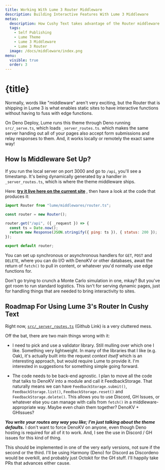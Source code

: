 ```yaml
---
title: Working With Lume 3 Router Middleware
description: Building Interactive Features With Lume 3 Middleware
metas:
  description: How Cushy Text takes advantage of the Router middleware in Lume 3 to handle form submissions and API requests.
  tags:
    - Self Publishing
    - Lume Theme
    - Lume 3 Middleware
    - Lume 3 Router
  image: /docs/middleware/index.png
menu:
  visible: true
  order: 3
---
```


# {title}

Normally, words like "middleware" aren't very exciting, but the Router that 
is shipping in Lume 3 is what enables static sites to have interactive functions
without having to fuss with edge functions.

On Deno Deploy, Lume runs this theme through Deno running `src/_serve.ts`, which loads 
`_server_routes.ts`. which makes the same server handing out all of your pages also 
accept form submissions and relay responses to them. And, it works locally or remotely 
the exact same way!

## How Is Middleware Set Up?

If you run the local server on port 3000 and go to `/api`, you'll see a timestamp. It's
being dynamically generated by a handler in `_server_routes.ts`, which is where the theme
middleware ships. 

Here:<strong> <a href="/api" target="_blank">try it live here on the current site</a>
</strong>, then have a look at the code that produces it:

```js
import Router from "lume/middlewares/router.ts";

const router = new Router();

router.get("/api", ({ _request }) => {
  const ts = Date.now();
  return new Response(JSON.stringify({ ping: ts }), { status: 200 });
});

export default router;
```

You can set up synchronous or asynchronous handlers for `GET`, `POST` and
`DELETE`, where you can do I/O with DenoKV or other databases, await the 
return of `fetch()` to pull in content, or whatever you'd normally use 
edge functions for. 

Don't go trying to crunch a Monte Carlo simulation in one, mkay? But you've
got room to run standard logistics. This isn't for serving dynamic pages, 
just for handling things that are needed to bring interactivity to sites.

## Roadmap For Using Lume 3's Router In Cushy Text

Right now, [`src/_server_routes.ts`](https://github.com/timthepost/cushytext/blob/main/src/_server_routes.ts)
(Github Link) is a very cluttered mess. 

Off the bat, there are two main things wrong with it:

 - I need to pick and use a validator library. Still mulling over which one
   I like. Something very lightweight. In many of the libraries that I like
   (e.g. Oak), it's actually built into the request _context itself_ which 
   is an interesting approach, but would require Lume to provide it. I'm interested
   in suggestions for something simple going forward.

 - The code needs to be back-end agnostic. I plan to move all the code that talks
   to DenoKV into a module and call it FeedbackStorage. That naturally means we 
   can have `FeedbackStorage.submit()`, `FeedbackStorage.list()`, `FeedbackStorage.reset()` 
   and `FeedbackStorage.delete()`. This allows you to use Discord, GH Issues, or whatever 
   else you can manage with calls from `fetch()` in a middleware-appropriate way. Maybe 
   even chain them together? DenoKV + GHIssues?

***You write your routes any way you like; I'm just talking about the theme 
defaults.*** I don't want to force DenoKV on anyone, even though Deno hosting is 
required for all of it to work. And, I see the use in Discord / GH issues for this
kind of thing.

This should be implemented in one of the very early versions, not sure if the second 
or the third. I'll be using Harmony (Deno) for Discord as Discordeno would be overkill, 
and probably just Octokit for the GH stuff. I'll happily take PRs that advances either
cause.